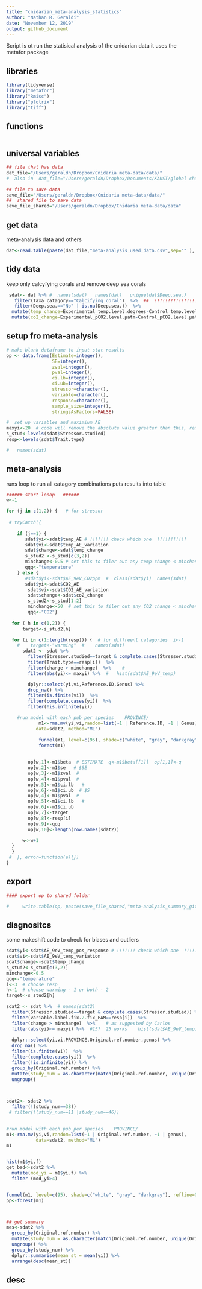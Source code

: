 ```yaml
---
title: "cnidarian_meta-analysis_statistics"
author: "Nathan R. Geraldi"
date: "November 12, 2019"
output: github_document
---
```



Script is ot run the statisical analysis of the cnidarian data
it uses the metafor package


## libraries
```r

library(tidyverse)
library("metafor")
library("Rmisc")
library("plotrix")
library("tiff")

```

## functions
```r_func


```

## universal variables
```r
## file that has data
dat_file="/Users/geraldn/Dropbox/Cnidaria meta-data/data/"
#  also in  dat_file="/Users/geraldn/Dropbox/Documents/KAUST/global change meta/R/export/"

## file to save data
save_file="/Users/geraldn/Dropbox/Cnidaria meta-data/data/"
##  shared file to save data
save_file_shared="/Users/geraldn/Dropbox/Cnidaria meta-data/data"


```

## get data
meta-analysis data and others
```r

dat<-read.table(paste(dat_file,"meta-analysis_used_data.csv",sep="" ), sep=",",header=T)   ## na

```


## tidy data
keep only calcyfying corals and remove deep sea corals
```r

 sdat<- dat %>% #  names(sdat)   names(dat)   unique(dat$Deep.sea.)
   filter(Taxa_catagory=="Calcifying coral")  %>%  ##  !!!!!!!!!!!!!!!!!!!!!!!!!!!!!!!!!
   filter(Deep.sea.=="No" | is.na(Deep.sea.))  %>% 
  mutate(temp_change=Experimental_temp.level.degrees-Control_temp.level.degrees) %>% 
  mutate(co2_change=Experimental_pCO2.level.µatm-Control_pCO2.level.µatm)

```


## setup fro meta-analysis
```r

# make blank dataframe to input stat results
op <- data.frame(Estimate=integer(),
                 SE=integer(),
                 zval=integer(),
                 pval=integer(),
                 ci.lb=integer(),
                 ci.ub=integer(),
                 stressor=character(),
                 variable=character(),
                 response=character(),
                 sample_size=integer(),
                 stringsAsFactors=FALSE)

#  set up variables and maximium AE
maxyi<-20  # code will remove the absolute value greater than this, removes very few but these are HUGE AE outlyers that make now logical sense
s_stud<-levels(sdat$Stressor.studied)
resp<-levels(sdat$Trait.type)

#   names(sdat)
```

## meta-analysis
runs loop to run all catagory combinations
puts results into table
```r
###### start looop   ######
w<-1

for (j in c(1,2)) {   # for stressor
  
 # tryCatch({
  
    if (j==1) {
       sdat$yi<-sdat$temp_AE # !!!!!!! check which one  !!!!!!!!!!!
       sdat$vi<-sdat$temp_AE_variation
       sdat$change<-sdat$temp_change
       s_stud2 <-s_stud[c(3,2)]
       minchange<-0.5 # set this to filer out any temp change < minchange - difference between experimental and control
       qqq<-"temperature"
    } else {
       #sdat$yi<-sdat$AE_9eV_CO2ppm  #  class(sdat$yi)  names(sdat)
       sdat$yi<-sdat$CO2_AE
        sdat$vi<-sdat$CO2_AE_variation
        sdat$change<-sdat$co2_change
        s_stud2<-s_stud[1:2]
        minchange<-50  # set this to filer out any CO2 change < minchange - difference between experimental and control
        qqq<-"CO2"}
  
  for ( h in c(1,2)) {
      target<-s_stud2[h]

  for (i in c(1:length(resp))) {  # for diffreent catagories  i<-1
    #    target<-"warming"  #    names(sdat)
      sdat2 <- sdat %>% 
        filter(Stressor.studied==target & complete.cases(Stressor.studied)) %>% 
        filter(Trait.type==resp[i])  %>% 
        filter(change > minchange)  %>%    # 
        filter(abs(yi)<= maxyi) %>%  #   hist(sdat$AE_9eV_temp)

        dplyr::select(yi,vi,Reference.ID,Genus) %>% 
        drop_na() %>% 
        filter(is.finite(vi))  %>% 
        filter(complete.cases(yi))  %>% 
        filter(!is.infinite(yi)) 

    #run model with each pub per species    PROVINCE/
            m1<-rma.mv(yi,vi,random=list(~1 | Reference.ID, ~1 | Genus),
           data=sdat2, method="ML") 

            funnel(m1, level=c(95), shade=c("white", "gray", "darkgray"), refline=0)
            forest(m1)
            
            
        op[w,1]<-m1$beta  # ESTIMATE  q<-m1$beta[[1]]  op[1,1]<-q
        op[w,2]<-m1$se   # $SE
        op[w,3]<-m1$zval  # 
        op[w,4]<-m1$pval  # 
        op[w,5]<-m1$ci.lb   # 
        op[w,6]<-m1$ci.ub  # $S
        op[w,4]<-m1$pval  # 
        op[w,5]<-m1$ci.lb   # 
        op[w,6]<-m1$ci.ub  
        op[w,7]<-target
        op[w,8]<-resp[i]
        op[w,9]<-qqq
        op[w,10]<-length(row.names(sdat2))

      w<-w+1
  }
  }
 #  }, error=function(e){})
}

```


## export

```r
#### export op to shared folder

#     write.table(op, paste(save_file_shared,"meta-analysis_summary_github.csv",sep=""), sep=",",row.names=F)
```


## diagnositcs
some makeshift code to check for biases and outliers

```r

sdat$yi<-sdat$AE_9eV_temp_pos_response # !!!!!!! check which one  !!!!!!!!!!!
sdat$vi<-sdat$AE_9eV_temp_variation
sdat$change<-sdat$temp_change
s_stud2<-s_stud[c(3,2)]
minchange<-0.5 
qqq<-"temperature"
i<-3  # choose resp
h<-1  # choose warming - 1 or both - 2
target<-s_stud2[h]

sdat2 <- sdat %>%  # names(sdat2)
  filter(Stressor.studied==target & complete.cases(Stressor.studied)) %>% 
  filter(variable.label.fix.2.fix_PAM==resp[i])  %>% 
  filter(change > minchange)  %>%    # as suggested by Carlos
  filter(abs(yi)<= maxyi) %>%  #15?  25 works    hist(sdat$AE_9eV_temp)
  
  dplyr::select(yi,vi,PROVINCE,Original.ref.number,genus) %>% 
  drop_na() %>% 
  filter(is.finite(vi))  %>% 
  filter(complete.cases(yi))  %>% 
  filter(!is.infinite(yi)) %>% 
  group_by(Original.ref.number) %>% 
  mutate(study_num = as.character(match(Original.ref.number, unique(Original.ref.number))))  %>%
  ungroup() 


  
sdat2<- sdat2 %>% 
  filter(!(study_num==38))
 # filter(!(study_num==11 |study_num==46))
    

#run model with each pub per species    PROVINCE/
m1<-rma.mv(yi,vi,random=list(~1 | Original.ref.number, ~1 | genus),
           data=sdat2, method="ML")
m1


hist(m1$yi.f)
get_bad<-sdat2 %>% 
  mutate(mod_yi = m1$yi.f) %>% 
  filter (mod_yi>4)


funnel(m1, level=c(95), shade=c("white", "gray", "darkgray"), refline=0)
pp<-forest(m1)



## get summary
mes<-sdat2 %>% 
  group_by(Original.ref.number) %>% 
  mutate(study_num = as.character(match(Original.ref.number, unique(Original.ref.number))))  %>%
  ungroup() %>% 
  group_by(study_num) %>% 
  dplyr::summarise(mean_st = mean(yi)) %>% 
  arrange(desc(mean_st))
```

## desc

```r

```








